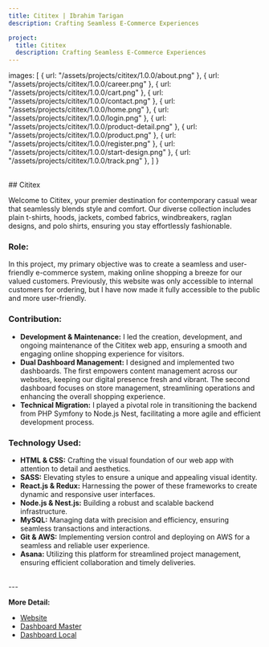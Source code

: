 ```yaml
---
title: Cititex | Ibrahim Tarigan
description: Crafting Seamless E-Commerce Experiences

project:
  title: Cititex
  description: Crafting Seamless E-Commerce Experiences
---
```



  images: [
    { url: "/assets/projects/cititex/1.0.0/about.png" },
    { url: "/assets/projects/cititex/1.0.0/career.png" },
    { url: "/assets/projects/cititex/1.0.0/cart.png" },
    { url: "/assets/projects/cititex/1.0.0/contact.png" },
    { url: "/assets/projects/cititex/1.0.0/home.png" },
    { url: "/assets/projects/cititex/1.0.0/login.png" },
    { url: "/assets/projects/cititex/1.0.0/product-detail.png" },
    { url: "/assets/projects/cititex/1.0.0/product.png" },
    { url: "/assets/projects/cititex/1.0.0/register.png" },
    { url: "/assets/projects/cititex/1.0.0/start-design.png" },
    { url: "/assets/projects/cititex/1.0.0/track.png" },
  ]
}

<ProjectSliderImages images={assets.images}/>

<br/>
## Cititex

Welcome to Cititex, your premier destination for contemporary casual wear that seamlessly blends style and comfort. Our diverse collection includes plain t-shirts, hoods, jackets, combed fabrics, windbreakers, raglan designs, and polo shirts, ensuring you stay effortlessly fashionable.

### Role:

In this project, my primary objective was to create a seamless and user-friendly e-commerce system, making online shopping a breeze for our valued customers. Previously, this website was only accessible to internal customers for ordering, but I have now made it fully accessible to the public and more user-friendly.

### Contribution:

- **Development & Maintenance:** I led the creation, development, and ongoing maintenance of the Cititex web app, ensuring a smooth and engaging online shopping experience for visitors.
- **Dual Dashboard Management:** I designed and implemented two dashboards. The first empowers content management across our websites, keeping our digital presence fresh and vibrant. The second dashboard focuses on store management, streamlining operations and enhancing the overall shopping experience.
- **Technical Migration:** I played a pivotal role in transitioning the backend from PHP Symfony to Node.js Nest, facilitating a more agile and efficient development process.

### Technology Used:

- **HTML & CSS:** Crafting the visual foundation of our web app with attention to detail and aesthetics.
- **SASS:** Elevating styles to ensure a unique and appealing visual identity.
- **React.js & Redux:** Harnessing the power of these frameworks to create dynamic and responsive user interfaces.
- **Node.js & Nest.js:** Building a robust and scalable backend infrastructure.
- **MySQL:** Managing data with precision and efficiency, ensuring seamless transactions and interactions.
- **Git & AWS:** Implementing version control and deploying on AWS for a seamless and reliable user experience.
- **Asana:** Utilizing this platform for streamlined project management, ensuring efficient collaboration and timely deliveries.


<br/>
---
<br/>

**More Detail:**
- [Website](https://cititex.com)
- [Dashboard Master](http://18.136.190.112/testing/cititex/dashboard-local/#/login)
- [Dashboard Local](http://18.136.190.112/testing/master/dashboard/#/login)